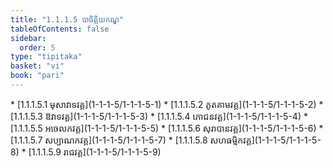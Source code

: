 ```yaml
---
title: "1.1.1.5 បាចិត្តិយកណ្ឌ"
tableOfContents: false
sidebar:
  order: 5
type: "tipitaka"
basket: "vi"
book: "pari"
---
```



<DynamicBreadcrumb />



<TableOfContents book="pari" section="1.1.1.5">
* [1.1.1.5.1 មុសាវាទវគ្គ](1-1-1-5/1-1-1-5-1)
* [1.1.1.5.2 ភូតគាមវគ្គ](1-1-1-5/1-1-1-5-2)
* [1.1.1.5.3 ឱវាទវគ្គ](1-1-1-5/1-1-1-5-3)
* [1.1.1.5.4 ភោជនវគ្គ](1-1-1-5/1-1-1-5-4)
* [1.1.1.5.5 អចេលកវគ្គ](1-1-1-5/1-1-1-5-5)
* [1.1.1.5.6 សុរាបានវគ្គ](1-1-1-5/1-1-1-5-6)
* [1.1.1.5.7 សប្បាណកវគ្គ](1-1-1-5/1-1-1-5-7)
* [1.1.1.5.8 សហធម្មិកវគ្គ](1-1-1-5/1-1-1-5-8)
* [1.1.1.5.9 រាជវគ្គ](1-1-1-5/1-1-1-5-9)
</TableOfContents>